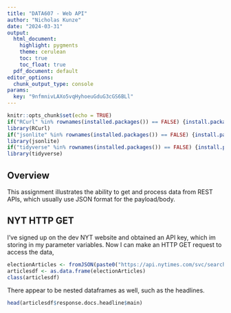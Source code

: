 ```yaml
---
title: "DATA607 - Web API"
author: "Nicholas Kunze"
date: "2024-03-31"
output:
  html_document:
    highlight: pygments
    theme: cerulean
    toc: true
    toc_float: true
  pdf_document: default
editor_options: 
  chunk_output_type: console
params:
  key: "9nfmnivLAXo5vqHyhoeuGduG3cGS6BLl"
---
```


```r
knitr::opts_chunk$set(echo = TRUE)
if("RCurl" %in% rownames(installed.packages()) == FALSE) {install.packages("RCurl")}
library(RCurl)
if("jsonlite" %in% rownames(installed.packages()) == FALSE) {install.packages("jsonlite")}
library(jsonlite)
if("tidyverse" %in% rownames(installed.packages()) == FALSE) {install.packages("tidyverse")}
library(tidyverse)
```

## Overview

This assignment illustrates the ability to get and process data from REST APIs, which usually use JSON format for the payload/body.

## NYT HTTP GET

I've signed up on the dev NYT website and obtained an API key, which im storing in my parameter variables. Now I can make an HTTP GET request to access the data,

```r
electionArticles <- fromJSON(paste0("https://api.nytimes.com/svc/search/v2/articlesearch.json?q=election&api-key=",params$key))
articlesdf <- as.data.frame(electionArticles)
class(articlesdf)
```

There appear to be nested dataframes as well, such as the headlines.

```r
head(articlesdf$response.docs.headline$main)
```

